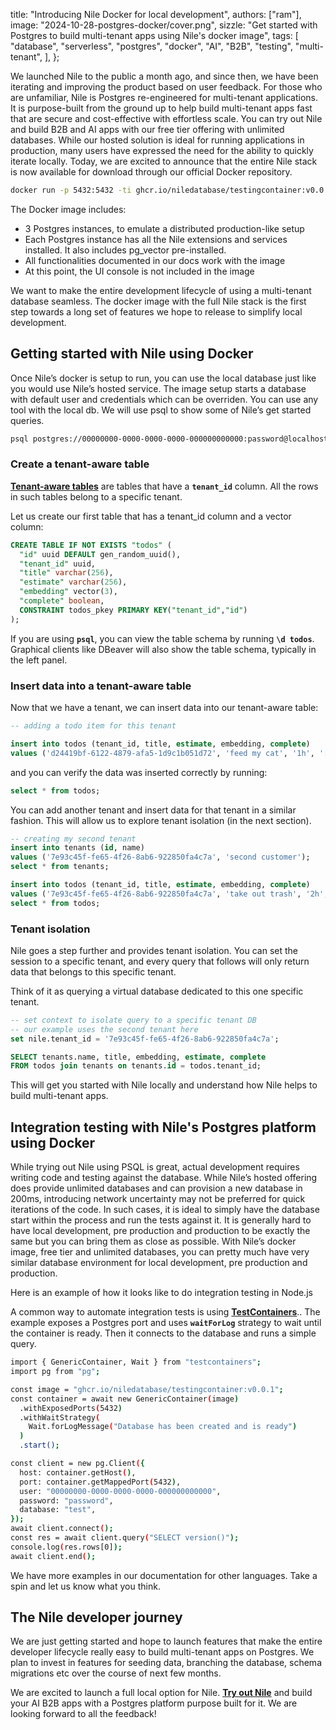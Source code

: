   title: "Introducing Nile Docker for local development",
  authors: ["ram"],
  image: "2024-10-28-postgres-docker/cover.png",
  sizzle:
    "Get started with Postgres to build multi-tenant apps using Nile's docker image",
  tags: [
    "database",
    "serverless",
    "postgres",
    "docker",
    "AI",
    "B2B",
    "testing",
    "multi-tenant",
  ],
};

We launched Nile to the public a month ago, and since then, we have been iterating and improving the product based on user feedback. For those who are unfamiliar, Nile is Postgres re-engineered for multi-tenant applications. It is purpose-built from the ground up to help build multi-tenant apps fast that are secure and cost-effective with effortless scale. You can try out Nile and build B2B and AI apps with our free tier offering with unlimited databases. While our hosted solution is ideal for running applications in production, many users have expressed the need for the ability to quickly iterate locally. Today, we are excited to announce that the entire Nile stack is now available for download through our official Docker repository.

```bash
docker run -p 5432:5432 -ti ghcr.io/niledatabase/testingcontainer:v0.0.2
```

The Docker image includes:

- 3 Postgres instances, to emulate a distributed production-like setup
- Each Postgres instance has all the Nile extensions and services installed. It also includes pg_vector pre-installed.
- All functionalities documented in our docs work with the image
- At this point, the UI console is not included in the image

We want to make the entire development lifecycle of using a multi-tenant database seamless. The docker image with the full Nile stack is the first step towards a long set of features we hope to release to simplify local development. 

## Getting started with Nile using Docker

Once Nile’s docker is setup to run, you can use the local database just like you would use Nile’s hosted service. The image setup starts a database with default user and credentials which can be overriden. You can use any tool with the local db. We will use psql to show some of Nile’s get started queries.

```bash
psql postgres://00000000-0000-0000-0000-000000000000:password@localhost:5432/test
```

### Create a tenant-aware table

[**Tenant-aware tables**](https://thenile.dev/docs/tenant-virtualization/tenant-isolation) are tables that have a **`tenant_id`** column. All the rows in such tables belong to a specific tenant.

Let us create our first table that has a tenant_id column and a vector column:

```sql
CREATE TABLE IF NOT EXISTS "todos" (
  "id" uuid DEFAULT gen_random_uuid(),
  "tenant_id" uuid,
  "title" varchar(256),
  "estimate" varchar(256),
  "embedding" vector(3),
  "complete" boolean,
  CONSTRAINT todos_pkey PRIMARY KEY("tenant_id","id")
);
```

If you are using **`psql`**, you can view the table schema by running **`\d todos`**. Graphical clients like DBeaver will also show the table schema, typically in the left panel.

### Insert data into a tenant-aware table

Now that we have a tenant, we can insert data into our tenant-aware table:

```sql
-- adding a todo item for this tenant

insert into todos (tenant_id, title, estimate, embedding, complete) 
values ('d24419bf-6122-4879-afa5-1d9c1b051d72', 'feed my cat', '1h', '[1,2,3]', false);
```

and you can verify the data was inserted correctly by running:

```sql
select * from todos;
```

You can add another tenant and insert data for that tenant in a similar fashion. This will allow us to explore tenant isolation (in the next section).

```sql
-- creating my second tenant
insert into tenants (id, name) 
values ('7e93c45f-fe65-4f26-8ab6-922850fa4c7a', 'second customer');
select * from tenants;

insert into todos (tenant_id, title, estimate, embedding, complete) 
values ('7e93c45f-fe65-4f26-8ab6-922850fa4c7a', 'take out trash', '2h', '[0.8,0.2,0.6]', false);
select * from todos;
```

### Tenant isolation

Nile goes a step further and provides tenant isolation. You can set the session to a specific tenant, and every query that follows will only return data that belongs to this specific tenant.

Think of it as querying a virtual database dedicated to this one specific tenant.

```sql
-- set context to isolate query to a specific tenant DB
-- our example uses the second tenant here
set nile.tenant_id = '7e93c45f-fe65-4f26-8ab6-922850fa4c7a';

SELECT tenants.name, title, embedding, estimate, complete
FROM todos join tenants on tenants.id = todos.tenant_id;
```

This will get you started with Nile locally and understand how Nile helps to build multi-tenant apps.

## Integration testing with Nile's Postgres platform using Docker

While trying out Nile using PSQL is great, actual development requires writing code and testing against the database. While Nile’s hosted offering does provide unlimited databases and can provision a new database in 200ms, introducing network uncertainty may not be preferred for quick iterations of the code. In such cases, it is ideal to simply have the database start within the process and run the tests against it. It is generally hard to have local development, pre production and production to be exactly the same but you can bring them as close as possible. With Nile’s docker image, free tier and unlimited databases, you can pretty much have very similar database environment for local development, pre production and production.

Here is an example of how it looks like to do integration testing in Node.js

A common way to automate integration tests is using [**TestContainers**](https://testcontainers.org/).. The example exposes a Postgres port and uses **`waitForLog`** strategy to wait until the container is ready. Then it connects to the database and runs a simple query.

```bash
import { GenericContainer, Wait } from "testcontainers";
import pg from "pg";

const image = "ghcr.io/niledatabase/testingcontainer:v0.0.1";
const container = await new GenericContainer(image)
  .withExposedPorts(5432)
  .withWaitStrategy(
    Wait.forLogMessage("Database has been created and is ready")
  )
  .start();

const client = new pg.Client({
  host: container.getHost(),
  port: container.getMappedPort(5432),
  user: "00000000-0000-0000-0000-000000000000",
  password: "password",
  database: "test",
});
await client.connect();
const res = await client.query("SELECT version()");
console.log(res.rows[0]);
await client.end();
```

We have more examples in our documentation for other languages. Take a spin and let us know what you think.

## The Nile developer journey

We are just getting started and hope to launch features that make the entire developer lifecycle really easy to build multi-tenant apps on Postgres. We plan to invest in features for seeding data, branching the database, schema migrations etc over the course of next few months. 

We are excited to launch a full local option for Nile. [**Try out Nile**](https://console.thenile.dev/) and build your AI B2B apps with a Postgres platform purpose built for it. We are looking forward to all the feedback!